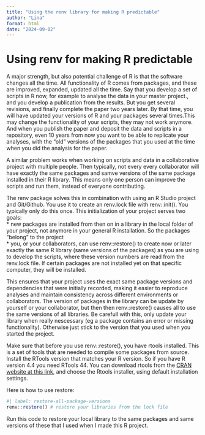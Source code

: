 ---
title: "Using the renv library for making R predictable"
author: "Lina"
format: html
date: "2024-09-02"
---

# Using renv for making R predictable

A major strength, but also potential challenge of R is that the software changes all the time. All functionality of R comes from packages, and these are improved, expanded, updated all the time. Say that you develop a set of scripts in R now, for example to analyse the data in your master project., and you develop a publication from the results. But you get several revisions, and finally complete the paper two years later. By that time, you will have updated your versions of R and your packages several times.This may change the functionality of your scripts, they may not work anymore. And when you publish the paper and deposit the data and scripts in a repository, even 10 years from now you want to be able to replicate your analyses, with the "old" versions of the packages that you used at the time when you did the analysis for the paper.

A similar problem works when working on scripts and data in a collaborative project with multiple people. Then typically, not every every collaborator will have exactly the same packages and samve versions of the same package installed in their R library. This means only one person can improve the scripts and run them, instead of everyone contributing.

The renv package solves this in combination with using an R Studio project and Git/Github. You use it to create an renv.lock file with renv::init(). You typically only do this once. This initialization of your project serves two goals:\
\* new packages are installed from then on in a library in the local folder of your project, not anymore in your general R installation. So the packages "belong" to the project\
\* you, or your collaborators, can use renv::restore() to create now or later exactly the same R library (same versions of the packages) as you are using to develop the scripts, where these version numbers are read from the renv.lock file. If certain packages are not installed yet on that specific computer, they will be installed.

This ensures that your project uses the exact same package versions and dependencies that were initially recorded, making it easier to reproduce analyses and maintain consistency across different environments or collaborators. The version of packages in the library can be update by yourself or your collaborator, but then then renv::restore() causes all to use the same versions of all libraries. Be carefull with this, only update your library when really nescessary (eg a package contains an error or missing functionality). Otherwise just stick to the version that you used when you started the project.

Make sure that before you use renv::restore(), you have rtools installed. This is a set of tools that are needed to compile some packages from source. Install the RTools version that matches your R version. So if you have R version 4.4 you need RTools 44. You can download rtools from the [CRAN website at this link](https://cran.r-project.org/bin/windows/Rtools/), and choose the Rtools installer, using default installation settings.

Here is how to use restore:

```{r}
#| label: restore-all-package-versions
renv::restore() # restore your libraries from the lock file
```

Run this code to restore your local library to the same packages and same versions of these that I used when I made this R project.

